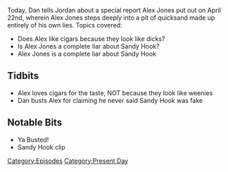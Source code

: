 {{DEFAULTSORT:
    #_EPISODE_0033:April 22, 2017
}}{{Episode
    | title           = April 22, 2017
    | caption         = [https://knowledgefight.libsyn.com/knowledge-fight-april-22-2017 Listen to this episode on Libsyn]
    | episodeNumber   = 33
    | length          = 02:16:11
    | airDate         = April 25, 2017
    | coverageDate    = April 22, 2017
    | episodeType     = [[:Category:Present Day|Present Day]]
    | previousEpisode = [[32: April 21, 2017]]
    | nextEpisode     = [[34: April 25, 2017]]
}}

{{Stub}}

Today, Dan tells Jordan about a special report Alex Jones put out on April 22nd, wherein Alex Jones steps deeply into a pit of quicksand made up entirely of his own lies. Topics covered:

*Does Alex like cigars because they look like dicks?
*Is Alex Jones a complete liar about Sandy Hook?
*Alex Jones is a complete liar about Sandy Hook

==Tidbits==

*Alex loves cigars for the taste, NOT because they look like weenies
*Dan busts Alex for claiming he never said Sandy Hook was fake

==Notable Bits==

*Ya Busted!
*Sandy Hook clip

[[Category:Episodes]]
[[Category:Present Day]]
